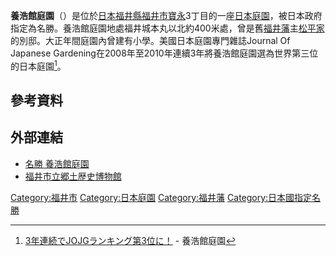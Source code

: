 '''養浩館庭園'''（{{lang-ja|ようこうかんていえん}}）是位於[[日本|日本]][[福井縣|福井縣]][[福井市|福井市]][[寶永_(福井市)|寶永]]3丁目的一座[[日本庭園|日本庭園]]，被日本政府指定為名勝。養浩館庭園地處福井城本丸以北約400米處，曾是舊[[福井藩|福井藩]]主[[越前松平家|松平家]]的別邸。大正年間庭園內曾建有小學。美國日本庭園專門雜誌Journal Of Japanese Gardening在2008年至2010年連續3年將養浩館庭園選為世界第三位的日本庭園<ref>[http://www.history.museum.city.fukui.fukui.jp/yokokan/No3.html 3年連続でJOJGランキング第3位に！] {{Wayback|url=http://www.history.museum.city.fukui.fukui.jp/yokokan/No3.html |date=20160806025536 }} - 養浩館庭園</ref>。
== 參考資料 ==
{{reflist}}
== 外部連結 ==
* [https://web.archive.org/web/20170106132019/http://www.history.museum.city.fukui.fukui.jp/yokokan/index.html 名勝 養浩館庭園]
* [http://www.history.museum.city.fukui.fukui.jp/index.html 福井市立郷土歴史博物館] {{Wayback|url=http://www.history.museum.city.fukui.fukui.jp/index.html |date=20210320003530 }}
{{Commonscat|Youkoukan Garden}}
[[Category:福井市|Category:福井市]]
[[Category:日本庭園|Category:日本庭園]]
[[Category:福井藩|Category:福井藩]]
[[Category:日本國指定名勝|Category:日本國指定名勝]]